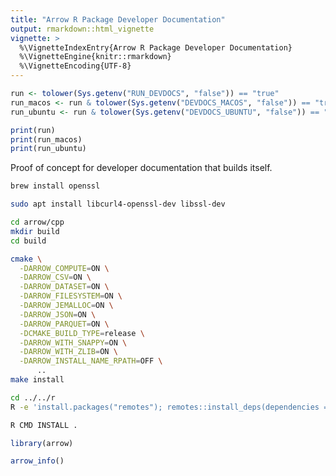 ```yaml
---
title: "Arrow R Package Developer Documentation"
output: rmarkdown::html_vignette
vignette: >
  %\VignetteIndexEntry{Arrow R Package Developer Documentation}
  %\VignetteEngine{knitr::rmarkdown}
  %\VignetteEncoding{UTF-8}
---
```


```r
run <- tolower(Sys.getenv("RUN_DEVDOCS", "false")) == "true"
run_macos <- run & tolower(Sys.getenv("DEVDOCS_MACOS", "false")) == "true"
run_ubuntu <- run & tolower(Sys.getenv("DEVDOCS_UBUNTU", "false")) == "true"

print(run)
print(run_macos)
print(run_ubuntu)
```

Proof of concept for developer documentation that builds itself.

```bash
brew install openssl
```


```bash
sudo apt install libcurl4-openssl-dev libssl-dev
```

```bash
cd arrow/cpp
mkdir build
cd build

cmake \
  -DARROW_COMPUTE=ON \
  -DARROW_CSV=ON \
  -DARROW_DATASET=ON \
  -DARROW_FILESYSTEM=ON \
  -DARROW_JEMALLOC=ON \
  -DARROW_JSON=ON \
  -DARROW_PARQUET=ON \
  -DCMAKE_BUILD_TYPE=release \
  -DARROW_WITH_SNAPPY=ON \
  -DARROW_WITH_ZLIB=ON \
  -DARROW_INSTALL_NAME_RPATH=OFF \
      ..
make install

cd ../../r
R -e 'install.packages("remotes"); remotes::install_deps(dependencies = TRUE)'

R CMD INSTALL .
```

```r
library(arrow)

arrow_info()
```
